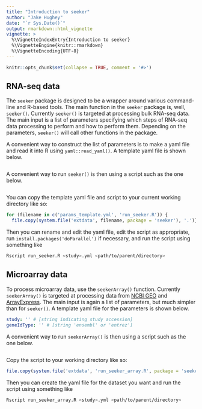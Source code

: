 ```yaml
---
title: "Introduction to seeker"
author: "Jake Hughey"
date: "`r Sys.Date()`"
output: rmarkdown::html_vignette
vignette: >
  %\VignetteIndexEntry{Introduction to seeker}
  %\VignetteEngine{knitr::rmarkdown}
  %\VignetteEncoding{UTF-8}
---
```


```r
knitr::opts_chunk$set(collapse = TRUE, comment = '#>')
```

## RNA-seq data

The `seeker` package is designed to be a wrapper around various command-line and R-based tools. The main function in the `seeker` package is, well, `seeker()`. Currently `seeker()` is targeted at processing bulk RNA-seq data. The main input is a list of parameters specifying which steps of RNA-seq data processing to perform and how to perform them. Depending on the parameters, `seeker()` will call other functions in the package.

A convenient way to construct the list of parameters is to make a yaml file and read it into R using `yaml::read_yaml()`. A template yaml file is shown below.

```r
```

A convenient way to run `seeker()` is then using a script such as the one below.

```r
```

You can copy the template yaml file and script to your current working directory like so:

```r
for (filename in c('params_template.yml', 'run_seeker.R')) {
  file.copy(system.file('extdata', filename, package = 'seeker'), '.')}
```

Then you can rename and edit the yaml file, edit the script as appropriate, run `install.packages('doParallel')` if necessary, and run the script using something like

```sh
Rscript run_seeker.R <study>.yml <path/to/parent/directory>
```

## Microarray data

To process microarray data, use the `seekerArray()` function. Currently `seekerArray()` is targeted at processing data from [NCBI GEO](https://www.ncbi.nlm.nih.gov/geo/) and [ArrayExpress](https://www.ebi.ac.uk/arrayexpress/). The main input is again a list of parameters, but much simpler than for `seeker()`. A template yaml file for the parameters is shown below.

```yaml
study: '' # [string indicating study accession]
geneIdType: '' # [string 'ensembl' or 'entrez']
```

A convenient way to run `seekerArray()` is then using a script such as the one below.

```r
```

Copy the script to your working directory like so:

```r
file.copy(system.file('extdata', 'run_seeker_array.R', package = 'seeker'), '.')
```

Then you can create the yaml file for the dataset you want and run the script using something like

```sh
Rscript run_seeker_array.R <study>.yml <path/to/parent/directory>
```
